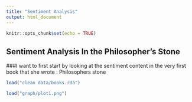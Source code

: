```yaml
---
title: "Sentiment Analysis"
output: html_document
---
```


```r
knitr::opts_chunk$set(echo = TRUE)
```

## Sentiment Analysis In the Philosopher's Stone

###I want to first start by looking at the sentiment content in the very first book that she wrote : Philosophers stone
```r
load("clean data/books.rda")

load("graph/plot1.png")
```


